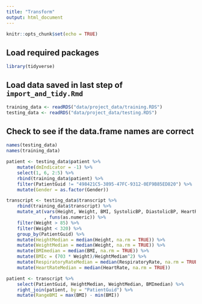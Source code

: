```yaml
---
title: "Transform"
output: html_document
---
```


```r
knitr::opts_chunk$set(echo = TRUE)
```

## Load required packages

```r
library(tidyverse)
```

## Load data saved in last step of `import_and_tidy.Rmd`

```r
training_data <- readRDS("data/project_data/training.RDS")
testing_data <- readRDS("data/project_data/testing.RDS")
```

## Check to see if the data.frame names are correct 

```r
names(testing_data)
names(training_data)
```

```r
patient <- testing_data$patient %>% 
    mutate(dmIndicator = -1) %>% 
    select(1, 6, 2:5) %>% 
    rbind(training_data$patient) %>% 
    filter(PatientGuid != "498421C5-3895-47FC-9312-0EF9B85ED820") %>% 
    mutate(Gender = as.factor(Gender))
```

```r
transcript <- testing_data$transcript %>% 
    rbind(training_data$transcript) %>% 
    mutate_at(vars(Height, Weight, BMI, SystolicBP, DiastolicBP, HeartRate, RespiratoryRate, Temperature)
              , funs(as.numeric)) %>% 
    filter(Weight > 85) %>% 
    filter(Weight < 320) %>% 
    group_by(PatientGuid) %>% 
    mutate(HeightMedian = median(Height, na.rm = TRUE)) %>% 
    mutate(WeightMedian = median(Weight, na.rm = TRUE)) %>% 
    mutate(BMImedian = median(BMI, na.rm = TRUE)) %>% 
    mutate(BMIc = (703 * Weight)/HeightMedian^2) %>% 
    mutate(RespiratoryRateMedian = median(RespiratoryRate, na.rm = TRUE)) %>% 
    mutate(HeartRateMedian = median(HeartRate, na.rm = TRUE))
```

```r
patient <- transcript %>% 
    select(PatientGuid, HeightMedian, WeightMedian, BMImedian) %>% 
    right_join(patient, by = "PatientGuid") %>% 
    mutate(RangeBMI = max(BMI) - min(BMI))
```


```r

```

